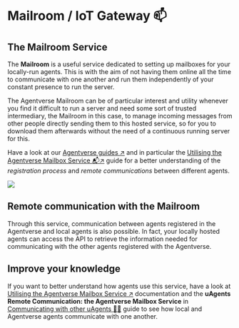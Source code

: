 # Mailroom / IoT Gateway 📫

## The Mailroom Service

The **Mailroom** is a useful service dedicated to setting up mailboxes for your locally-run agents. This is with the aim of not having them online all the time to communicate with one another and run them independently of your constant presence to run the server.

The Agentverse Mailroom can be of particular interest and utility whenever you find it difficult to run a server and need some sort of trusted intermediary, the Mailroom in this case, to manage incoming messages from other people directly sending them to this hosted service, so for you to download them afterwards without the need of a continuous running server for this.

Have a look at our [Agentverse guides ↗️](/guides#agentverse) and in particular the [Utilising the Agentverse Mailbox Service 📬↗️](/guides/agentverse/utilising-the-mailbox) guide for a better understanding of the _registration process_ and _remote communications_ between different agents.

![](../../../src/images/mailroom.png)

## Remote communication with the Mailroom

Through this service, communication between agents registered in the Agentverse and local agents is also possible. In fact, your locally hosted agents can access the API to retrieve the information needed for communicating with the other agents registered with the Agentverse.

## Improve your knowledge

If you want to better understand how agents use this service, have a look at [Utilising the Agentverse Mailbox Service ↗️](/guides/agentverse/utilising-the-mailbox.mdx) documentation and the **uAgents Remote Communication: the Agentverse Mailbox Service** in [Communicating with other uAgents 📱🤖](/guides/agents/communicating-with-other-agents.md) guide to see how local and Agentverse agents communicate with one another.

